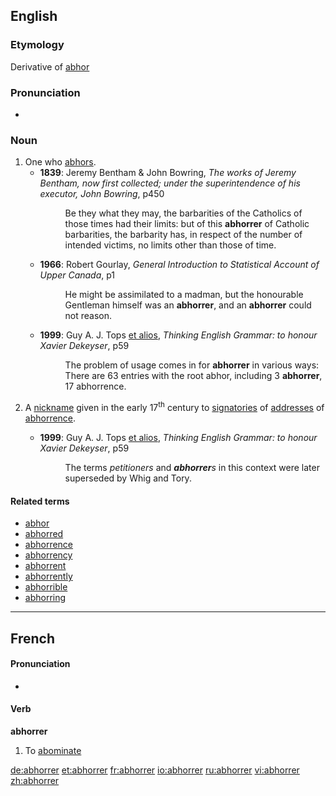==English==

===Etymology===
Derivative of [[abhor]]

===Pronunciation===
*{{audio|en-us-abhorrer.ogg|Audio (US)}}

===Noun===
{{en-noun}}

# One who [[abhors]].
#*'''1839''': Jeremy Bentham & John Bowring, ''The works of Jeremy Bentham, now first collected; under the superintendence of his executor, John Bowring'', p450
#*:Be they what they may, the barbarities of the Catholics of those times had their limits: but of this '''abhorrer''' of Catholic barbarities, the barbarity has, in respect of the number of intended victims, no limits other than those of time.
#*'''1966''': Robert Gourlay, ''General Introduction to Statistical Account of Upper Canada'', p1
#*:He might be assimilated to a madman, but the honourable Gentleman himself was an '''abhorrer''', and an '''abhorrer''' could not reason.
#*'''1999''': Guy A. J. Tops [[et alios]], ''Thinking English Grammar: to honour Xavier Dekeyser'', p59
#*:The problem of usage comes in for '''abhorrer''' in various ways: There are 63 entries with the root abhor, including 3 '''abhorrer''', 17 abhorrence.
# {{context|historical}} A [[nickname]] given in the early 17<sup>th</sup> century to [[signatories]] of [[addresses]] of [[abhorrence]].
#*'''1999''': Guy A. J. Tops [[et alios]], ''Thinking English Grammar: to honour Xavier Dekeyser'', p59
#*:The terms ''petitioners'' and '''''abhorrer'''s'' in this context were later superseded by Whig and Tory.

====Related terms====
*[[abhor]]
*[[abhorred]]
*[[abhorrence]]
*[[abhorrency]]
*[[abhorrent]]
*[[abhorrently]]
*[[abhorrible]]
*[[abhorring]]

----

==French==

====Pronunciation====
* {{IPA|/a.bɔ.ʁe/}}

====Verb====
'''abhorrer'''
# To [[abominate]]

[[de:abhorrer]]
[[et:abhorrer]]
[[fr:abhorrer]]
[[io:abhorrer]]
[[ru:abhorrer]]
[[vi:abhorrer]]
[[zh:abhorrer]]